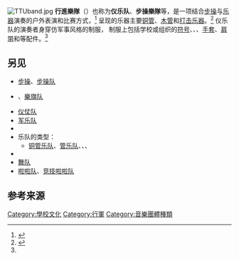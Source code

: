 {{expand|time=2013-12-24T06:54:21+00:00}}
{{about list|儀樂隊或樂儀隊|銀樂隊|管樂團|軍事樂隊|軍樂隊|儀旗隊|樂旗隊|儀舞隊|舞隊}}
{{noteTA
|G1=Music
|T=zh-cn:仪乐队; zh-hk:步操樂隊; zh-sg:仪乐队; zh-tw:行進樂隊;
|1=zh-hans:乐队; zh-hant:樂隊; 
}}
[[File:TTUband.jpg|thumb]]
'''行進樂隊'''（{{lang-en|Marching band}}）也称为'''仪乐队'''、'''步操樂隊'''等，是一项结合[[步操|步操]]与[[乐器|乐器]]演奏的户外表演和比赛方式，<ref>{{cite news|title=“跨文化交流 展步操魅力”-- 2013香港国际青年步操乐队大赛|url=http://www.casbe.cn/news_Show.asp?id=4441&classid=1|publisher=中国音协管乐学会|date=2013-08-15|accessdate=2013-12-28|archive-date=2013-12-28|archive-url=https://archive.is/20131228003239/http://www.casbe.cn/news_Show.asp?id=4441&classid=1|dead-url=no}}</ref> 呈现的乐器主要[[铜管乐器|铜管]]、[[木管乐器|木管]]和[[打击乐器|打击乐器]]。<ref name=guangdong>{{cite news|title=步操乐团的起源和分类|url=http://ps.k12china.com/material/commonJsp/plug_site/info/info.do?method=infoLook&param=navigateId=5592,productId=98&infoId=20796|newspaper=广东省青少年鼓号步操协会筹委会|date=2011-03-16|accessdate=2013-12-28|archive-date=2019-05-14|archive-url=https://web.archive.org/web/20190514061102/https://ps.k12china.com/material/commonJsp/plug_site/info/info.do?method=infoLook&param=navigateId=5592,productId=98&infoId=20796|dead-url=no}}</ref> 仪乐队的演奏者身穿仿军事风格的制服， 制服上包括学校或组织的[[符号|符号]]、{{tsl|en|Shako|筒状军帽}}、{{tsl|en|Pith helmet|遮阳帽}}、[[手套|手套]]、[[肩带|肩带]]和{{tsl|en|Cape|斗蓬}}等配件。<ref name=guangdong />

==另见==
{{commons|Marching band}}
* [[步操|步操]]、[[步操队|步操队]]
* {{tsl|en|Pep flags|仪旗}}、[[樂旗队|樂旗队]]
* [[仪仗队|仪仗队]]
* [[军乐队|军乐队]]
* {{tsl|en|Drum major|乐队指挥}}
* 乐队的类型：
** [[铜管乐队|铜管乐队]]、[[管乐队|管乐队]]、{{tsl|en|Pipes&Drums|风笛及鼓樂队}}、{{tsl|en|Corps of drums|鼓樂队}}、{{tsl|en|Drum and bugle corps (modern)|鼓号樂队}}
* {{tsl|en|Majorette (dancer)|樂隊女隊長}}
* [[舞队|舞队]]
* [[啦啦队|啦啦队]]、[[竞技啦啦队|竞技啦啦队]]

==参考来源==
{{reflist}}

{{音乐团体小作品}}
[[Category:學校文化|Category:學校文化]]
[[Category:行軍|Category:行軍]]
[[Category:音樂團體種類|Category:音樂團體種類]]